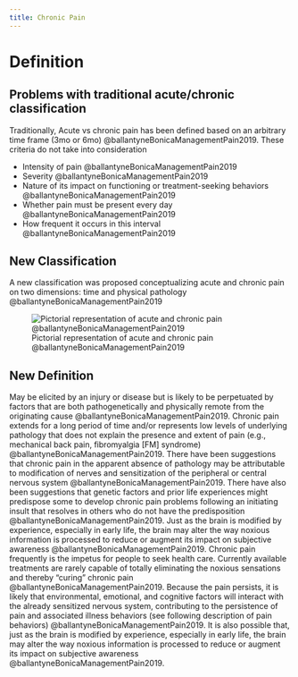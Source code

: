 ```yaml
---
title: Chronic Pain
---
```


# Definition

## Problems with traditional acute/chronic classification 

Traditionally, Acute vs chronic pain has been defined based on an arbitrary time frame (3mo or 6mo) @ballantyneBonicaManagementPain2019.
These criteria do not take into consideration

- Intensity of pain @ballantyneBonicaManagementPain2019
- Severity @ballantyneBonicaManagementPain2019
- Nature of its impact on functioning or treatment-seeking behaviors @ballantyneBonicaManagementPain2019
- Whether pain must be present every day @ballantyneBonicaManagementPain2019
- How frequent it occurs in this interval @ballantyneBonicaManagementPain2019

## New Classification
A new classification was proposed conceptualizing acute and chronic pain on two dimensions: time and physical pathology @ballantyneBonicaManagementPain2019

![Pictorial representation of acute and chronic pain @ballantyneBonicaManagementPain2019](/Alchemy Archive/Pain_science/images/fig2.1 Bonica acute vs chronic pain classification.png)

## New Definition

May be elicited by an injury or disease but is likely to be perpetuated by factors that are both pathogenetically and physically remote from the originating cause @ballantyneBonicaManagementPain2019. 
Chronic pain extends for a long period of time and/or represents low levels of underlying pathology that does not explain the presence and extent of pain (e.g., mechanical back pain, fibromyalgia [FM] syndrome) @ballantyneBonicaManagementPain2019.
There have been suggestions that chronic pain in the apparent absence of pathology may be attributable to modification of nerves and sensitization of the peripheral or central nervous system @ballantyneBonicaManagementPain2019. 
There have also been suggestions that genetic factors and prior life experiences might predispose some to develop chronic pain problems following an initiating insult that resolves in others who do not have the predisposition @ballantyneBonicaManagementPain2019.
Just as the brain is modified by experience, especially in early life, the brain may alter the way noxious information is processed to reduce or augment its impact on subjective awareness @ballantyneBonicaManagementPain2019. 
Chronic pain frequently is the impetus for people to seek health care. Currently available treatments are rarely capable of totally eliminating the noxious sensations and thereby “curing” chronic pain @ballantyneBonicaManagementPain2019.
Because the pain persists, it is likely that environmental, emotional, and cognitive factors will interact with the already sensitized nervous system, contributing to the persistence of pain and associated illness behaviors (see following description of pain behaviors) @ballantyneBonicaManagementPain2019. 
It is also possible that, just as the brain is modified by experience, especially in early life, the brain may alter the way noxious information is processed to reduce or augment its impact on subjective awareness @ballantyneBonicaManagementPain2019.